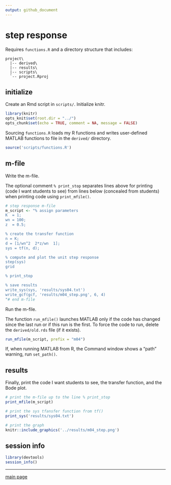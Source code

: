 ```yaml
---
output: github_document
---
```


# step response

Requires `functions.R` and a directory structure that includes: 

```
project\
  |-- derived\
  |-- results\
  |-- scripts\
  `-- project.Rproj
```

## initialize

Create an Rmd script in `scripts/`. Initialize knitr. 

```r
library(knitr)
opts_knit$set(root.dir = "../")
opts_chunk$set(echo = TRUE, comment = NA, message = FALSE)
```

Sourcing `functions.R ` loads my R functions and writes user-defined MATLAB functions to file in the `derived/`  directory. 

```r
source('scripts/functions.R')
```


## m-file 

Write the m-file. 

The optional comment `% print_stop` separates lines above for printing (code I want students to see) from lines below (concealed from students) when printing code using `print_mfile()`. 

```r
# step response m-file
m_script <- "% assign parameters
K  = 1;
wn = 100;
z  = 0.5;

% create the transfer function
n = K;
d = [1/wn^2  2*z/wn  1];
sys = tf(n, d);

% compute and plot the unit step response
step(sys)
grid

% print_stop 

% save results
write_sys(sys, 'results/sys04.txt')
write_gcf(gcf, 'results/m04_step.png', 6, 4)
"# end m-file
```

Run the m-file. 

The function `run_mfile()` launches MATLAB only if the code has changed since the last run or if this run is the first. To force the code to run, delete the `derived/old.rds` file (if it exists).  

```r
run_mfile(m_script, prefix = "m04")
```

If, when running MATLAB from R, the Command window shows a "path" warning, run `set_path()`. 

## results 

Finally, print the code I want students to see,  the transfer function,  and the Bode plot.  

```r
# print the m-file up to the line % print_stop
print_mfile(m_script)

# print the sys tfansfer function from tf()
print_sys('results/sys04.txt')

# print the graph
knitr::include_graphics('../results/m04_step.png')
```


## session info

```r
library(devtools)
session_info()
```

--- 
[main page](../README.md)

